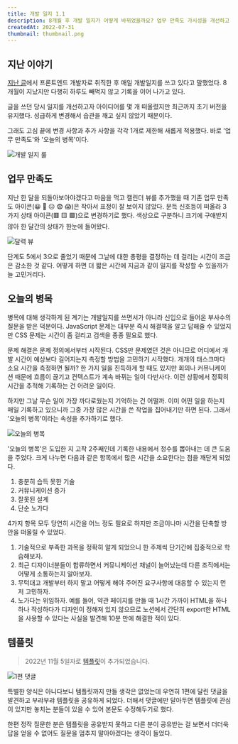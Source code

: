 ```yaml
---
title: 개발 일지 1.1
description: 8개월 후 개발 일지가 어떻게 바뀌었을까요? 업무 만족도 가시성을 개선하고 날마다 병목 지점을 추적해 봅니다.
createdAt: 2022-07-31
thumbnail: thumbnail.png
---
```


## 지난 이야기

[지난 글](/ko/posts/developer-diary-v1)에서 프론트엔드 개발자로 취직한 후 매일 개발일지를 쓰고 있다고 말했었다. 8개월이 지났지만 다행히 하루도 빼먹지 않고 기록을 이어 나가고 있다.

글을 쓰던 당시 일지를 개선하고자 아이디어를 몇 개 떠올렸지만 최근까지 초기 버전을 유지했다. 성급하게 변경해서 습관을 깨고 싶지 않았기 때문이다.

그래도 고심 끝에 변경 사항과 추가 사항을 각각 1개로 제한해 새롭게 적용했다. 바로 '업무 만족도'와 '오늘의 병목'이다.

![개발 일지 룰](/static/posts/developer-diary-v1-1/개발_일지_룰.png)

## 업무 만족도

지난 한 달을 되돌아보아야겠다고 마음을 먹고 캘린더 뷰를 추가했을 때 기존 업무 만족도 아이콘(😀 🙂 😑 😨 😱)은 작아서 표정이 잘 보이지 않았다. 문득 신호등이 떠올라 3가지 상태 아이콘(🟥 🟨 🟩)으로 변경하기로 했다. 색상으로 구분하니 크기에 구애받지 않아 한 달간의 상태가 한눈에 들어왔다.

![달력 뷰](/static/posts/developer-diary-v1-1/달력_뷰.png)

단계도 5에서 3으로 줄었기 때문에 그날에 대한 총평을 결정하는 데 걸리는 시간이 조금은 감소한 것 같다. 어떻게 하면 더 짧은 시간에 지금과 같이 일지를 작성할 수 있을까가 늘 고민거리다.

## 오늘의 병목

병목에 대해 생각하게 된 계기는 개발일지를 쓰면서가 아니라 신입으로 들어온 부사수의 질문을 받은 덕분이다. JavaScript 문제는 대부분 즉시 해결책을 알고 답해줄 수 있었지만 CSS 문제는 시간이 좀 걸리고 검색을 종종 필요로 했다.

문제 해결은 문제 정의에서부터 시작된다. CSS만 문제였던 것은 아니므로 어디에서 개발 시간이 예상보다 길어지는지 측정할 방법을 고민하기 시작했다. 개개의 태스크마다 소요 시간을 측정하면 될까? 한 가지 일을 진득하게 할 때도 있지만 회의나 커뮤니케이션 때문에 흐름이 끊기고 컨텍스트가 계속 바뀌는 일이 다반사다. 이런 상황에서 정확히 시간을 추적해 기록하는 건 어려운 일이다.

하지만 그날 무슨 일이 가장 까다로웠는지 기억하는 건 어떨까. 이미 어떤 일을 하는지 매일 기록하고 있으니까 그중 가장 많은 시간을 쓴 작업을 집어내기만 하면 된다. 그래서 '오늘의 병목'이라는 속성을 추가하기로 했다.

![오늘의 병목](/static/posts/developer-diary-v1-1/오늘의_병목.png)

'오늘의 병목'은 도입한 지 고작 2주째인데 기록한 내용에서 정수를 뽑아내는 데 큰 도움을 주었다. 크게 나누면 다음과 같은 항목에서 많은 시간을 소요한다는 점을 깨닫게 되었다.

1. 충분히 습득 못한 기술
2. 커뮤니케이션 증가
3. 잘못된 설계
4. 단순 노가다

4가지 항목 모두 당연히 시간을 어느 정도 필요로 하지만 조금이나마 시간을 단축할 방안을 떠올릴 수 있었다.

1. 기술적으로 부족한 과목을 정확히 알게 되었으니 한 주제씩 단기간에 집중적으로 학습해보자.
2. 최근 디자이너분들이 합류하면서 커뮤니케이션 채널이 늘어났는데 다른 조직에서는 어떻게 소통하는지 알아보자.
3. 무턱대고 개발부터 하지 말고 어떻게 해야 주어진 요구사항에 대응할 수 있는지 먼저 고민하자.
4. 노가다는 위임하자. 예를 들어, 약관 페이지를 만들 때 1시간 가까이 HTML을 하나하나 작성하다가 디자인이 정해져 있지 않으므로 노션에서 간단히 export한 HTML을 사용할 수 있다는 사실을 발견해 10분 만에 해결한 적이 있다.

## 템플릿

> 2022년 11월 5일자로 [템플릿](https://yisu-kim.notion.site/4622e822050f484ab60d1b8844aacab9)이 추가되었습니다.

![1편 댓글](/static/posts/developer-diary-v1-1/1편_댓글.png)

특별한 양식은 아니다보니 템플릿까지 만들 생각은 없었는데 우연히 1편에 달린 댓글을 발견하고 부랴부랴 템플릿을 공유하게 되었다.
더해서 댓글에만 달아두면 템플릿에 관심이 있지만 놓치는 분들이 있을 수 있어 본문도 수정해두기로 했다.

한편 정작 질문한 분은 템플릿을 공유받지 못하고 다른 분이 공유받는 걸 보면서 더더욱 답을 얻을 수 없어도 질문을 멈추지 말아야겠다는 생각이 들었다.
